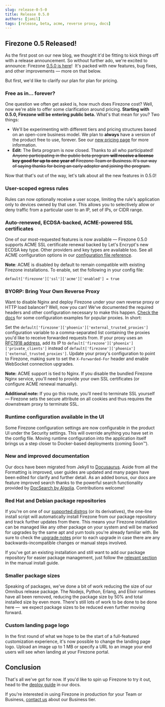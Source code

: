 ```yaml
---
slug: release-0-5-0
title: Release 0.5.0
authors: [jamil]
tags: [release, beta, acme, reverse proxy, docs]
---
```


## Firezone 0.5 Released!

As the first post on our new blog, we thought it'd be fitting to kick things
off with a release announcement. So without further ado, we're excited to
announce: Firezone [0.5.0 is
here](https://github.com/firezone/firezone/releases)!  It's packed with new
features, bug fixes, and other improvements — more on that below.

But first, we'd like to clarify our plan for plan for pricing.

### Free as in… forever?

One question we often get asked is, how much does Firezone cost? Well, now
we're able to offer some clarification around pricing. **Starting with 0.5.0,
Firezone will be entering public beta.** What's that mean for you? Two things:

* We'll be experimenting with different tiers and pricing structures based on
  an open-core business model. We plan to **always** have a version of the
  product free to use, forever. See our [new pricing
  page](https://firezone.dev/pricing) for more information.
* **Edit**: The Beta program is now closed. Thanks to all who participated!
  ~~Anyone participating in the public beta program **will receive a license key good
  for up to one year of** Firezone Team or Business. It's our way of saying
  thanks for being an early adopter and joining the program.~~


Now that that's out of the way, let's talk about all the new features in
0.5.0!

### User-scoped egress rules

Rules can now optionally receive a user scope, limiting the rule's application
only to devices owned by that user. This allows you to selectively allow or
deny traffic from a particular user to an IP, set of IPs, or CIDR range.

### Auto-renewed, ECDSA-backed, ACME-powered SSL certificates

One of our most-requested features is now available — Firezone 0.5.0 supports
ACME SSL certificate renewal backed by Let's Encrypt's new ECDSA key type.
Other providers and key types are available too. See all ACME configuration
options in our [configuration file
reference](https://docs.firezone.dev/docs/reference/configuration-file/).

**Note**: ACME is disabled by default to remain compatible with existing
Firezone installations. To enable, set the following in your config file:

```
default['firezone']['ssl']['acme']['enabled'] = true
```

### BYORP: Bring Your Own Reverse Proxy

Want to disable Nginx and deploy Firezone under your own reverse proxy or HTTP
load balancer? Well, now you can! We've documented the required headers and
other configuration necessary to make this happen. [Check the
docs](https://docs.firezone.dev/deploy/reverse-proxies) for some configuration
examples for popular proxies. In short:

Set the
`default['firezone']['phoenix']['external_trusted_proxies']`
configuration variable to a comma-separated list containing the proxies
you'd like to receive forwarded requests from.  If your proxy uses an
[RFC1918 address](https://en.wikipedia.org/wiki/Private_network), add its
IP to `default['firezone']['phoenix']['private_clients']` instead of
`default['firezone']['phoenix']['external_trusted_proxies']`.
Update your proxy's configuration to point to Firezone, making sure to set
the `X-Forwarded-For` header and enable WebSocket connection upgrades.

**Note:** ACME support is tied to Nginx. If you disable the bundled
Firezone Nginx service, you'll need to provide your own SSL certificates
(or configure ACME renewal manually).

**Additional note:** If you go this route, you'll need to terminate SSL
yourself — Firezone sets the secure attribute on all cookies and thus
requires the downstream proxy to terminate SSL.

### Runtime configuration available in the UI

Some Firezone configuration settings are now configurable in the product UI
under the Security settings. This will override anything you have set in the
config file. Moving runtime configuration into the application itself brings us
a step closer to Docker-based deployments (coming Soon™).

### New and improved documentation

Our docs have been migrated from Jekyll to [Docusaurus](https://docusaurus.io).
Aside from all the Formatting is improved, user guides are updated and many
pages have been edited for clarify and further detail. As an added bonus, our
docs are feature improved search thanks to the powerful search functionality
provided by [DocSearch by Algolia](https://docsearch.algolia.com/).
Contributions welcome!

### Red Hat and Debian package repositories

If you're on one of our [supported
distros](https://docs.firezone.dev/docs/deploy/supported-platforms/) (or its
derivatives), the one-line install script will automatically install Firezone
from our package repository and track further updates from there. This means
your Firezone installation can be managed like any other package on your system
and will be marked for upgrades by the same apt and yum tools you're already
familiar with. Be sure to check the [upgrade
notes](https://docs.firezone.dev/docs/administer/upgrade/) prior to each
upgrade in case there are any backwards-incompatible changes or manual steps
involved.

If you've got an existing installation and still want to add our package
repository for easier package management, just follow the [relevant
section](https://docs.firezone.dev/deploy/install-server/) in the manual
install guide.

### Smaller package sizes

Speaking of packages, we've done a bit of work reducing the size of our Omnibus
release package. The Nodejs, Python, Erlang, and Elixir runtimes have all been
removed, reducing the package size by 50% and total installed size by even
more. There's still lots of work to be done to be done here —  we expect
package sizes to be reduced even further moving forward.

### Custom landing page logo

In the first round of what we hope to be the start of a full-featured
customization experience, it's now possible to change the landing page logo.
Upload an image up to 1 MB or specify a URL to an image your end users will see
when landing at your Firezone portal.

## Conclusion

That's all we've got for now. If you'd like to spin up Firezone to try it out,
head to the [deploy guide](https://docs.firezone.dev/deploy) in our docs.

If you're interested in using Firezone in production for your Team or Business,
[contact us](https://docs.firezone.dev/contact/sales) about our Business tier.
